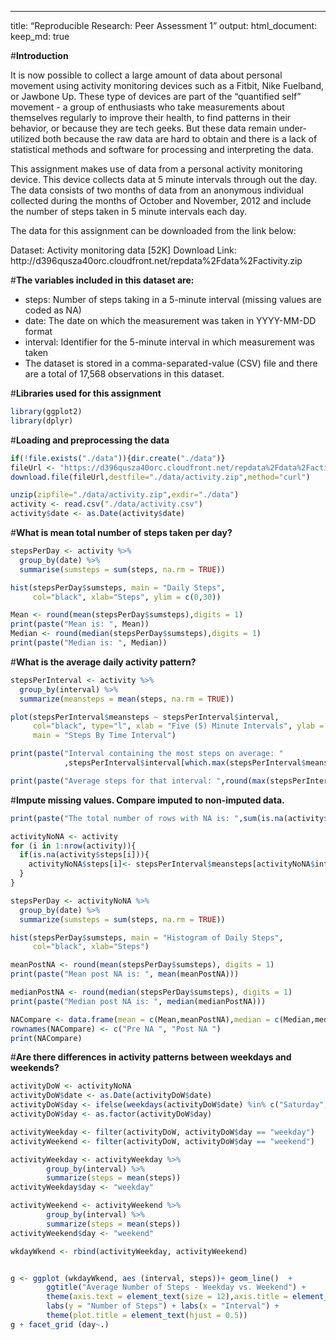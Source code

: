 ---
title: "Reproducible Research: Peer Assessment 1"
output: 
  html_document:
    keep_md: true

#**Introduction**

It is now possible to collect a large amount of data about personal movement using activity monitoring devices such as a Fitbit, Nike Fuelband, or Jawbone Up. These type of devices are part of the "quantified self" movement - a group of enthusiasts who take measurements about themselves regularly to improve their health, to find patterns in their behavior, or because they are tech geeks. But these data remain under-utilized both because the raw data are hard to obtain and there is a lack of statistical methods and software for processing and interpreting the data.

This assignment makes use of data from a personal activity monitoring device. This device collects data at 5 minute intervals through out the day. The data consists of two months of data from an anonymous individual collected during the months of October and November, 2012 and include the number of steps taken in 5 minute intervals each day.

The data for this assignment can be downloaded from the link below:

Dataset: Activity monitoring data [52K] 
Download Link: http://d396qusza40orc.cloudfront.net/repdata%2Fdata%2Factivity.zip

#**The variables included in this dataset are:**

- steps: Number of steps taking in a 5-minute interval (missing values are coded as NA)
- date: The date on which the measurement was taken in YYYY-MM-DD format
- interval: Identifier for the 5-minute interval in which measurement was taken
- The dataset is stored in a comma-separated-value (CSV) file and there are a total of 17,568 observations in this dataset.


#**Libraries used for this assignment**

```r
library(ggplot2)
library(dplyr)
```
#**Loading and preprocessing the data**

```r
if(!file.exists("./data")){dir.create("./data")}
fileUrl <- "https://d396qusza40orc.cloudfront.net/repdata%2Fdata%2Factivity.zip"
download.file(fileUrl,destfile="./data/activity.zip",method="curl")

unzip(zipfile="./data/activity.zip",exdir="./data")
activity <- read.csv("./data/activity.csv")
activity$date <- as.Date(activity$date)
```

#**What is mean total number of steps taken per day?**
```r
stepsPerDay <- activity %>%
  group_by(date) %>%
  summarise(sumsteps = sum(steps, na.rm = TRUE))
```
```r
hist(stepsPerDay$sumsteps, main = "Daily Steps", 
     col="black", xlab="Steps", ylim = c(0,30))
```
```r
Mean <- round(mean(stepsPerDay$sumsteps),digits = 1)
print(paste("Mean is: ", Mean))
Median <- round(median(stepsPerDay$sumsteps),digits = 1)
print(paste("Median is: ", Median))
```

#**What is the average daily activity pattern?**

```r
stepsPerInterval <- activity %>%
  group_by(interval) %>%
  summarize(meansteps = mean(steps, na.rm = TRUE)) 

plot(stepsPerInterval$meansteps ~ stepsPerInterval$interval,
     col="black", type="l", xlab = "Five (5) Minute Intervals", ylab = "Average Number of Steps",
     main = "Steps By Time Interval")

```


```r
print(paste("Interval containing the most steps on average: "
            ,stepsPerInterval$interval[which.max(stepsPerInterval$meansteps)]))
```

```r
print(paste("Average steps for that interval: ",round(max(stepsPerInterval$meansteps),digits=1)))
```

#**Impute missing values. Compare imputed to non-imputed data.**
```r
print(paste("The total number of rows with NA is: ",sum(is.na(activity$steps))))
```


```r
activityNoNA <- activity  
for (i in 1:nrow(activity)){
  if(is.na(activity$steps[i])){
    activityNoNA$steps[i]<- stepsPerInterval$meansteps[activityNoNA$interval[i] == stepsPerInterval$interval]
  }
}

stepsPerDay <- activityNoNA %>%
  group_by(date) %>%
  summarize(sumsteps = sum(steps, na.rm = TRUE)) 
```

```r
hist(stepsPerDay$sumsteps, main = "Histogram of Daily Steps", 
     col="black", xlab="Steps")
```

```r
meanPostNA <- round(mean(stepsPerDay$sumsteps), digits = 1)
print(paste("Mean post NA is: ", mean(meanPostNA)))
```

```r
medianPostNA <- round(median(stepsPerDay$sumsteps), digits = 1)
print(paste("Median post NA is: ", median(medianPostNA)))
```

```r
NACompare <- data.frame(mean = c(Mean,meanPostNA),median = c(Median,medianPostNA))
rownames(NACompare) <- c("Pre NA ", "Post NA ")
print(NACompare)
```


#**Are there differences in activity patterns between weekdays and weekends?**
```r
activityDoW <- activityNoNA
activityDoW$date <- as.Date(activityDoW$date)
activityDoW$day <- ifelse(weekdays(activityDoW$date) %in% c("Saturday", "Sunday"), "weekend", "weekday")
activityDoW$day <- as.factor(activityDoW$day)
```

```r
activityWeekday <- filter(activityDoW, activityDoW$day == "weekday")
activityWeekend <- filter(activityDoW, activityDoW$day == "weekend")

activityWeekday <- activityWeekday %>%
        group_by(interval) %>%
        summarize(steps = mean(steps)) 
activityWeekday$day <- "weekday"

activityWeekend <- activityWeekend %>%
        group_by(interval) %>%
        summarize(steps = mean(steps)) 
activityWeekend$day <- "weekend"

wkdayWkend <- rbind(activityWeekday, activityWeekend)


g <- ggplot (wkdayWkend, aes (interval, steps))+ geom_line()  + 
        ggtitle("Average Number of Steps - Weekday vs. Weekend") +
        theme(axis.text = element_text(size = 12),axis.title = element_text(size = 14)) + 
        labs(y = "Number of Steps") + labs(x = "Interval") + 
        theme(plot.title = element_text(hjust = 0.5))
g + facet_grid (day~.)
```